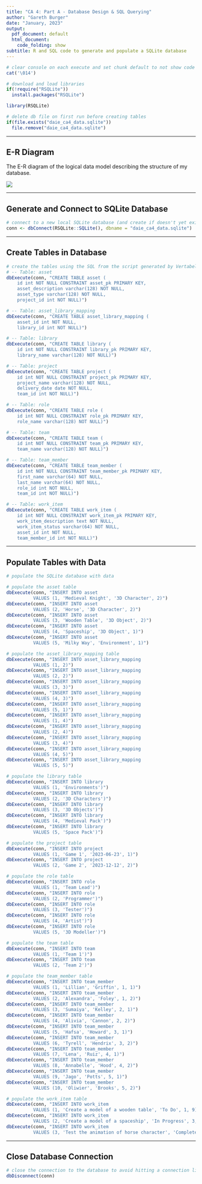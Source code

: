 ```yaml
---
title: "CA 4: Part A - Database Design & SQL Querying"
author: "Gareth Burger"
date: "January, 2023"
output:
  pdf_document: default
  html_document:
    code_folding: show
subtitle: R and SQL code to generate and populate a SQLite database
---
```


```r
# clear console on each execute and set chunk default to not show code
cat('\014')

# download and load libraries
if(!require("RSQLite"))
  install.packages("RSQLite")

library(RSQLite)

# delete db file on first run before creating tables
if(file.exists("daie_ca4_data.sqlite"))
  file.remove("daie_ca4_data.sqlite")
```

---

## E-R Diagram

The E-R diagram of the logical data model describing the structure of my database.

![](ER_diagram.png)

---

## Generate and Connect to SQLite Database
```r
# connect to a new local SQLite database (and create if doesn't yet exist)
conn <- dbConnect(RSQLite::SQLite(), dbname = "daie_ca4_data.sqlite")
```

---

## Create Tables in Database
```r
# create the tables using the SQL from the script generated by Vertabelo
# -- Table: asset
dbExecute(conn, "CREATE TABLE asset (
    id int NOT NULL CONSTRAINT asset_pk PRIMARY KEY,
    asset_description varchar(128) NOT NULL,
    asset_type varchar(128) NOT NULL,
    project_id int NOT NULL)")

# -- Table: asset_library_mapping
dbExecute(conn, "CREATE TABLE asset_library_mapping (
    asset_id int NOT NULL,
    library_id int NOT NULL)")

# -- Table: library
dbExecute(conn, "CREATE TABLE library (
    id int NOT NULL CONSTRAINT library_pk PRIMARY KEY,
    library_name varchar(128) NOT NULL)")

# -- Table: project
dbExecute(conn, "CREATE TABLE project (
    id int NOT NULL CONSTRAINT project_pk PRIMARY KEY,
    project_name varchar(128) NOT NULL,
    delivery_date date NOT NULL,
    team_id int NOT NULL)")

# -- Table: role
dbExecute(conn, "CREATE TABLE role (
    id int NOT NULL CONSTRAINT role_pk PRIMARY KEY,
    role_name varchar(128) NOT NULL)")

# -- Table: team
dbExecute(conn, "CREATE TABLE team (
    id int NOT NULL CONSTRAINT team_pk PRIMARY KEY,
    team_name varchar(128) NOT NULL)")

# -- Table: team_member
dbExecute(conn, "CREATE TABLE team_member (
    id int NOT NULL CONSTRAINT team_member_pk PRIMARY KEY,
    first_name varchar(64) NOT NULL,
    last_name varchar(64) NOT NULL,
    role_id int NOT NULL,
    team_id int NOT NULL)")

# -- Table: work_item
dbExecute(conn, "CREATE TABLE work_item (
    id int NOT NULL CONSTRAINT work_item_pk PRIMARY KEY,
    work_item_description text NOT NULL,
    work_item_status varchar(64) NOT NULL,
    asset_id int NOT NULL,
    team_member_id int NOT NULL)")
```

---

## Populate Tables with Data
```r
# populate the SQLite database with data

# populate the asset table
dbExecute(conn, "INSERT INTO asset
          VALUES (1, 'Medieval Knight', '3D Character', 2)")
dbExecute(conn, "INSERT INTO asset
          VALUES (2, 'Horse', '3D Character', 2)")
dbExecute(conn, "INSERT INTO asset
          VALUES (3, 'Wooden Table', '3D Object', 2)")
dbExecute(conn, "INSERT INTO asset
          VALUES (4, 'Spaceship', '3D Object', 1)")
dbExecute(conn, "INSERT INTO asset
          VALUES (5, 'Milky Way', 'Environment', 1)")

# populate the asset_library_mapping table
dbExecute(conn, "INSERT INTO asset_library_mapping
          VALUES (1, 2)")
dbExecute(conn, "INSERT INTO asset_library_mapping
          VALUES (2, 2)")
dbExecute(conn, "INSERT INTO asset_library_mapping
          VALUES (3, 3)")
dbExecute(conn, "INSERT INTO asset_library_mapping
          VALUES (4, 3)")
dbExecute(conn, "INSERT INTO asset_library_mapping
          VALUES (5, 1)")
dbExecute(conn, "INSERT INTO asset_library_mapping
          VALUES (1, 4)")
dbExecute(conn, "INSERT INTO asset_library_mapping
          VALUES (2, 4)")
dbExecute(conn, "INSERT INTO asset_library_mapping
          VALUES (3, 4)")
dbExecute(conn, "INSERT INTO asset_library_mapping
          VALUES (4, 5)")
dbExecute(conn, "INSERT INTO asset_library_mapping
          VALUES (5, 5)")

# populate the library table
dbExecute(conn, "INSERT INTO library
          VALUES (1, 'Environments')")
dbExecute(conn, "INSERT INTO library
          VALUES (2, '3D Characters')")
dbExecute(conn, "INSERT INTO library
          VALUES (3, '3D Objects')")
dbExecute(conn, "INSERT INTO library
          VALUES (4, 'Medieval Pack')")
dbExecute(conn, "INSERT INTO library
          VALUES (5, 'Space Pack')")

# populate the project table
dbExecute(conn, "INSERT INTO project
          VALUES (1, 'Game 1', '2023-06-23', 1)")
dbExecute(conn, "INSERT INTO project
          VALUES (2, 'Game 2', '2023-12-12', 2)")

# populate the role table
dbExecute(conn, "INSERT INTO role
          VALUES (1, 'Team Lead')")
dbExecute(conn, "INSERT INTO role
          VALUES (2, 'Programmer')")
dbExecute(conn, "INSERT INTO role
          VALUES (3, 'Tester')")
dbExecute(conn, "INSERT INTO role
          VALUES (4, 'Artist')")
dbExecute(conn, "INSERT INTO role
          VALUES (5, '3D Modeller')")

# populate the team table
dbExecute(conn, "INSERT INTO team
          VALUES (1, 'Team 1')")
dbExecute(conn, "INSERT INTO team
          VALUES (2, 'Team 2')")

# populate the team_member table
dbExecute(conn, "INSERT INTO team_member
          VALUES (1, 'Lillian', 'Griffin', 1, 1)")
dbExecute(conn, "INSERT INTO team_member
          VALUES (2, 'Alexandra', 'Foley', 1, 2)")
dbExecute(conn, "INSERT INTO team_member
          VALUES (3, 'Sumaiya', 'Kelley', 2, 1)")
dbExecute(conn, "INSERT INTO team_member
          VALUES (4, 'Alivia', 'Cannon', 2, 2)")
dbExecute(conn, "INSERT INTO team_member
          VALUES (5, 'Hafsa', 'Howard', 3, 1)")
dbExecute(conn, "INSERT INTO team_member
          VALUES (6, 'Tyrell', 'Hendrix', 3, 2)")
dbExecute(conn, "INSERT INTO team_member
          VALUES (7, 'Lena', 'Ruiz', 4, 1)")
dbExecute(conn, "INSERT INTO team_member
          VALUES (8, 'Annabelle', 'Hood', 4, 2)")
dbExecute(conn, "INSERT INTO team_member
          VALUES (9, 'Jago', 'Potts', 5, 1)")
dbExecute(conn, "INSERT INTO team_member
          VALUES (10, 'Oliwier', 'Brooks', 5, 2)")

# populate the work_item table
dbExecute(conn, "INSERT INTO work_item
          VALUES (1, 'Create a model of a wooden table', 'To Do', 1, 9)")
dbExecute(conn, "INSERT INTO work_item
          VALUES (2, 'Create a model of a spaceship', 'In Progress', 3, 10)")
dbExecute(conn, "INSERT INTO work_item
          VALUES (3, 'Test the animation of horse character', 'Complete', 2, 5)")
```

---

## Close Database Connection
```r
# close the connection to the database to avoid hitting a connection limit
dbDisconnect(conn)
```